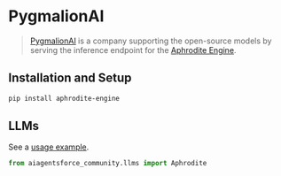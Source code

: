 # PygmalionAI

>[PygmalionAI](https://pygmalion.chat/) is a company supporting the 
> open-source models by serving the inference endpoint 
> for the [Aphrodite Engine](https://github.com/PygmalionAI/aphrodite-engine).


## Installation and Setup


```bash
pip install aphrodite-engine
```

## LLMs

See a [usage example](/docs/integrations/llms/aphrodite).

```python
from aiagentsforce_community.llms import Aphrodite
```
